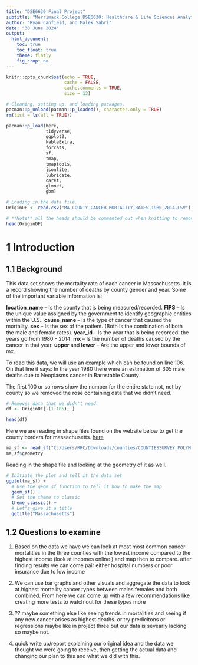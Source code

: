 ```yaml
---
title: "DSE6630 Final Project"
subtitle: "Merrimack College DSE6630: Healthcare & Life Sciences Analytics"
author: "Ryan Canfield, and Malek Sabri"
date: "30 June 2024"
output:
  html_document:
    toc: true
    toc_float: true
    theme: flatly
    fig_crop: no
---
```


```r
knitr::opts_chunk$set(echo = TRUE,
                      cache = FALSE,
                      cache.comments = TRUE,
                      size = 13)
```

```r
# Cleaning, setting up, and loading packages.
pacman::p_unload(pacman::p_loaded(), character.only = TRUE)
rm(list = ls(all = TRUE))

pacman::p_load(here,
               tidyverse, 
               ggplot2, 
               kableExtra,
               forcats,
               sf,
               tmap,
               tmaptools,
               jsonlite, 
               lubridate, 
               caret,
               glmnet, 
               gbm)

```

```r
# Loading in the data file.
OriginDF <- read.csv("MA_COUNTY_CANCER_MORTALITY_RATES_1980_2014.CSV")

# **Note** all the heads should be commented out when knitting to remove extra tables this is just a way to confirm and see if the code is working.
head(OriginDF)

```
# 1 Introduction
## 1.1 Background
This data set shows the mortality rate of each cancer in Massachusetts. It is a record showing the number of deaths by county gender and year. Some of the important variable information is:

__location_name__  -- Is the county that is being measured/recorded.
__FIPS__ -- Is the unique value assigned by the government to identify geographic entities within the U.S..
__cause_name__ -- Is the type of cancer that caused the mortality.
__sex__ -- Is the sex of the patient. (Both is the combination of both the male and female rates).
__year_id__ -- Is the year that is being recorded. the years go from 1980 - 2014.
__mx__ -- Is the number of deaths caused by the cancer in that year.
__upper__ and __lower__ -- Are the upper and lower bounds of mx.

To read this data, we will use an example which can be found on line 106. On that line it says:
In the year 1980 there were an estimation of 305 male deaths due to Neoplasms cancer in Barnstable County	

The first 100 or so rows show the number for the entire state not, not by county so we removed the rose containing data that we didn't need.
```r
# Removes data that we didn't need.
df <- OriginDF[-(1:105), ]

head(df)
```
Here we are reading in shape files found on the website below to get the county borders for massachusetts.
[here](https://www.mass.gov/info-details/massgis-data-counties?_gl=1*1atxnmf*_ga*MTAyOTc5ODQ4LjE3MTk2MTk0NDU.*_ga_MCLPEGW7WM*MTcxOTYxOTU2Ny4xLjEuMTcxOTYxOTU3Ni4wLjAuMA..#downloads-) 

```r
ma_sf <- read_sf("C:/Users/RRC/Downloads/counties/COUNTIESSURVEY_POLYM.shp") 
ma_sf$geometry

```

Reading in the shape file and looking at the geometry of it as well.

```r
# Initiate the plot and tell it the data set
ggplot(ma_sf) +
  # Use the geom_sf function to tell it how to make the map
  geom_sf() +
  # Set the theme to classic
  theme_classic() +
  # Let's give it a title
  ggtitle("Massachusetts")

```
## 1.2 Questions to examine 

1. Based on the data we have we can look at most most common cancer mortalities in the three counties with the lowest income compared to the highest income (look at incomes online ) and map then to compare. after finding results we can come pair either hospital numbers or poor insurance due to low income

2. We can use bar graphs and other visuals and aggregate the data to look at highest mortality cancer types between males females and both combined. From here we can come up with a few recommendations like creating more tests to watch out for these types more 

3. ?? maybe something else like seeing trends in mortalities and seeing if any new cancer arises as highest deaths. or try predicitons or regressions maybe like in project three but our data is sevearly lacking so maybe not.

4. quick write up/report explaining our original idea and the data we thought we were going to receive, then getting the actual data and changing our plan to this and what we did with this. 

















